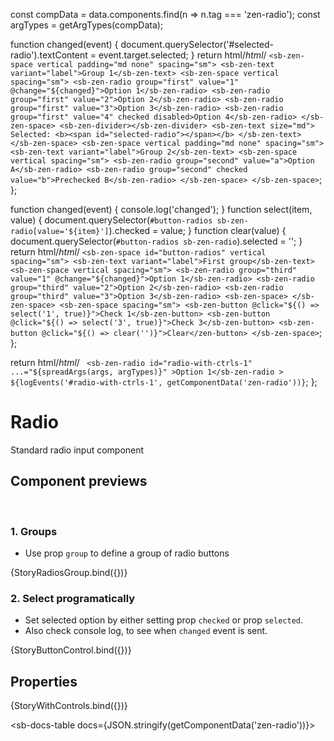 
const compData = data.components.find(n => n.tag === 'zen-radio');
const argTypes = getArgTypes(compData);

<Meta title="Forms/Radio" component="zen-radio" argTypes={argTypes} />

  function changed(event) {
    document.querySelector('#selected-radio').textContent = event.target.selected;
  }
  return html/*html*/ `
    <sb-zen-space vertical padding="md none" spacing="sm">
      <sb-zen-text variant="label">Group 1</sb-zen-text>
      <sb-zen-space vertical spacing="sm">
        <sb-zen-radio group="first" value="1" @change="${changed}">Option 1</sb-zen-radio>
        <sb-zen-radio group="first" value="2">Option 2</sb-zen-radio>
        <sb-zen-radio group="first" value="3">Option 3</sb-zen-radio>
        <sb-zen-radio group="first" value="4" checked disabled>Option 4</sb-zen-radio>
      </sb-zen-space>
      <sb-zen-divider></sb-zen-divider>
      <sb-zen-text size="md">
        Selected: <b><span id="selected-radio"></span></b>
      </sb-zen-text>
    </sb-zen-space>
    <sb-zen-space vertical padding="md none" spacing="sm">
      <sb-zen-text variant="label">Group 2</sb-zen-text>
      <sb-zen-space vertical spacing="sm">
        <sb-zen-radio group="second" value="a">Option A</sb-zen-radio>
        <sb-zen-radio group="second" checked value="b">Prechecked B</sb-zen-radio>
      </sb-zen-space>
    </sb-zen-space>
  `;
};

  function changed(event) {
    console.log('changed');
  }
  function select(item, value) {
    document.querySelector(`#button-radios sb-zen-radio[value='${item}']`).checked = value;
  }
  function clear(value) {
    document.querySelector(`#button-radios sb-zen-radio`).selected = '';
  }
  return html/*html*/ `
    <sb-zen-space id="button-radios" vertical spacing="sm">
      <sb-zen-text variant="label">First group</sb-zen-text>
      <sb-zen-space vertical spacing="sm">
        <sb-zen-radio group="third" value="1" @change="${changed}">Option 1</sb-zen-radio>
        <sb-zen-radio group="third" value="2">Option 2</sb-zen-radio>
        <sb-zen-radio group="third" value="3">Option 3</sb-zen-radio>
      <sb-zen-space>
    </sb-zen-space>
    <sb-zen-space spacing="sm">
      <sb-zen-button @click="${() => select('1', true)}">Check 1</sb-zen-button>
      <sb-zen-button @click="${() => select('3', true)}">Check 3</sb-zen-button>
      <sb-zen-button @click="${() => clear('')}">Clear</zen-button>
    </sb-zen-space>
  `;
};

  return html/*html*/ ` <sb-zen-radio id="radio-with-ctrls-1" ...="${spreadArgs(args, argTypes)}"
      >Option 1</sb-zen-radio
    >
    ${logEvents('#radio-with-ctrls-1', getComponentData('zen-radio'))}`;
};

# Radio

Standard radio input component

## Component previews

<br />

### 1. Groups

- Use prop `group` to define a group of radio buttons

<Canvas>
  <Story name="button">{StoryRadiosGroup.bind({})}</Story>
</Canvas>

### 2. Select programatically

- Set selected option by either setting prop `checked` or prop `selected`.
- Also check console log, to see when `changed` event is sent.

<Canvas>
  <Story name="buttonControl">{StoryButtonControl.bind({})}</Story>
</Canvas>

## Properties

<Canvas>
  <Story
    name="default"
    args={{
      ...getDefaultArgs(argTypes),
    }}
  >
    {StoryWithControls.bind({})}
  </Story>
</Canvas>

<ArgsTable story="default" />

<sb-docs-table docs={JSON.stringify(getComponentData('zen-radio'))}></sb-docs-table>
